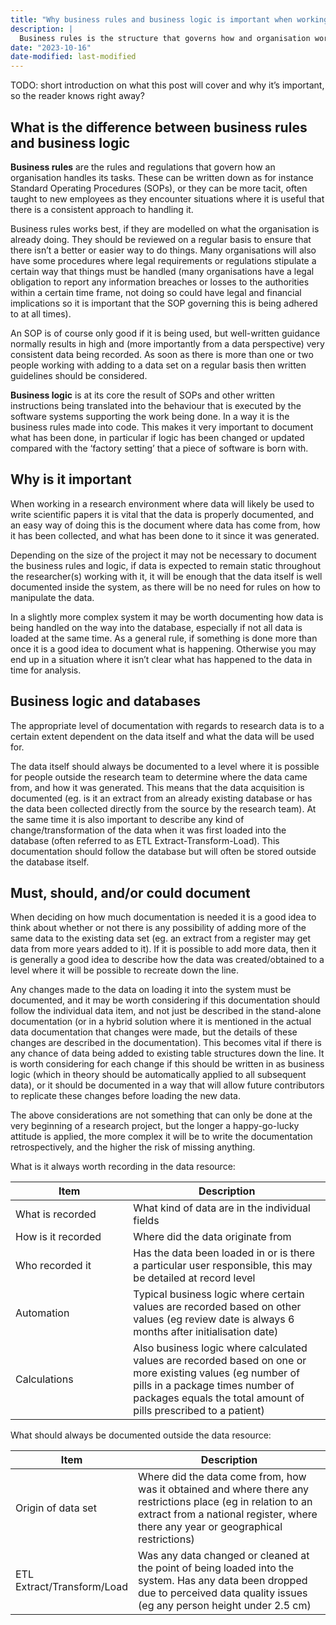 ```yaml
---
title: "Why business rules and business logic is important when working with data"
description: |
  Business rules is the structure that governs how and organisation works.  Business logic is the structure and rules governing a software system.
date: "2023-10-16"
date-modified: last-modified
---
```


TODO: short introduction on what this post will cover and why it's important, so the reader knows right away?

## What is the difference between business rules and business logic

**Business rules** are the rules and regulations that govern how an organisation handles its tasks.  These can be written down as for instance Standard Operating Procedures (SOPs), or they can be more tacit, often taught to new employees as they encounter situations where it is useful that there is a consistent approach to handling it.

Business rules works best, if they are modelled on what the organisation is already doing.  They should be reviewed on a regular basis to ensure that there isn't a better or easier way to do things.  Many organisations will also have some procedures where legal requirements or regulations stipulate a certain way that things must be handled (many organisations have a legal obligation to report any information breaches or losses to the authorities within a certain time frame, not doing so could have legal and financial implications so it is important that the SOP governing this is being adhered to at all times).

An SOP is of course only good if it is being used, but well-written guidance normally results in high and (more importantly from a data perspective) very consistent data being recorded.  As soon as there is more than one or two people working with adding to a data set on a regular basis then written guidelines should be considered.

**Business logic** is at its core the result of SOPs and other written instructions being translated into the behaviour that is executed by the software systems supporting the work being done.  In a way it is the business rules made into code.  This makes it very important to document what has been done, in particular if logic has been changed or updated compared with the 'factory setting' that a piece of software is born with.

## Why is it important

When working in a research environment where data will likely be used to write scientific papers it is vital that the data is properly documented, and an easy way of doing this is the document where data has come from, how it has been collected, and what has been done to it since it was generated.

Depending on the size of the project it may not be necessary to document the business rules and logic, if data is expected to remain static throughout the researcher(s) working with it, it will be enough that the data itself is well documented inside the system, as there will be no need for rules on how to manipulate the data.

In a slightly more complex system it may be worth documenting how data is being handled on the way into the database, especially if not all data is loaded at the same time.  As a general rule, if something is done more than once it is a good idea to document what is happening.  Otherwise you may end up in a situation where it isn't clear what has happened to the data in time for analysis.

## Business logic and databases

The appropriate level of documentation with regards to research data is to a certain extent dependent on the data itself and what the data will be used for.

The data itself should always be documented to a level where it is possible for people outside the research team to determine where the data came from, and how it was generated.  This means that the data acquisition is documented (eg. is it an extract from an already existing database or has the data been collected directly from the source by the research team).  At the same time it is also important to describe any kind of change/transformation of the data when it was first loaded into the database (often referred to as ETL Extract-Transform-Load).  This documentation should follow the database but will often be stored outside the database itself.

<!-- #TODO: discuss if we want to make a repo available for this type of documentation within Seedcase -->

## Must, should, and/or could document

When deciding on how much documentation is needed it is a good idea to think about whether or not there is any possibility of adding more of the same data to the existing data set (eg. an extract from a register may get data from more years added to it).  If it is possible to add more data, then it is generally a good idea to describe how the data was created/obtained to a level where it will be possible to recreate down the line.

Any changes made to the data on loading it into the system must be documented, and it may be worth considering if this documentation should follow the individual data item, and not just be described in the stand-alone documentation (or in a hybrid solution where it is mentioned in the actual data documentation that changes were made, but the details of these changes are described in the documentation).  This becomes vital if there is any chance of data being added to existing table structures down the line. It is worth considering for each change if this should be written in as business logic (which in theory should be automatically applied to all subsequent data), or it should be documented in a way that will allow future contributors to replicate these changes before loading the new data.

The above considerations are not something that can only be done at the very beginning of a research project, but the longer a happy-go-lucky attitude is applied, the more complex it will be to write the documentation retrospectively, and the higher the risk of missing anything.

What is it always worth recording in the data resource:

|Item |Description|
|---|-----|
|What is recorded| What kind of data are in the individual fields|
|How is it recorded| Where did the data originate from|
|Who recorded it| Has the data been loaded in or is there a particular user responsible, this may be detailed at record level|
|Automation| Typical business logic where certain values are recorded based on other values (eg review date is always 6 months after initialisation date)|
|Calculations| Also business logic where calculated values are recorded based on one or more existing values (eg number of pills in a package times number of packages equals the total amount of pills prescribed to a patient)|

What should always be documented outside the data resource:

| Item |Description|
|---|-----|
|Origin of data set| Where did the data come from, how was it obtained and where there any restrictions place (eg in relation to an extract from a national register, where there any year or geographical restrictions)|
|ETL Extract/Transform/Load| Was any data changed or cleaned at the point of being loaded into the system.  Has any data been dropped due to perceived data quality issues (eg any person height under 2.5 cm)|

